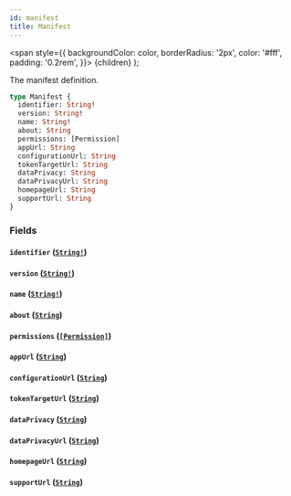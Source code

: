 ```yaml
---
id: manifest
title: Manifest
---
```


<span
style={{
      backgroundColor: color,
      borderRadius: '2px',
      color: '#fff',
      padding: '0.2rem',
    }}>
{children}
</span>
);

The manifest definition.

```graphql
type Manifest {
  identifier: String!
  version: String!
  name: String!
  about: String
  permissions: [Permission]
  appUrl: String
  configurationUrl: String
  tokenTargetUrl: String
  dataPrivacy: String
  dataPrivacyUrl: String
  homepageUrl: String
  supportUrl: String
}
```

### Fields

#### `identifier` ([`String!`](/api-reference/scalars/string.mdx))

#### `version` ([`String!`](/api-reference/scalars/string.mdx))

#### `name` ([`String!`](/api-reference/scalars/string.mdx))

#### `about` ([`String`](/api-reference/scalars/string.mdx))

#### `permissions` ([`[Permission]`](/api-reference/objects/permission.mdx))

#### `appUrl` ([`String`](/api-reference/scalars/string.mdx))

#### `configurationUrl` ([`String`](/api-reference/scalars/string.mdx))

#### `tokenTargetUrl` ([`String`](/api-reference/scalars/string.mdx))

#### `dataPrivacy` ([`String`](/api-reference/scalars/string.mdx))

#### `dataPrivacyUrl` ([`String`](/api-reference/scalars/string.mdx))

#### `homepageUrl` ([`String`](/api-reference/scalars/string.mdx))

#### `supportUrl` ([`String`](/api-reference/scalars/string.mdx))
